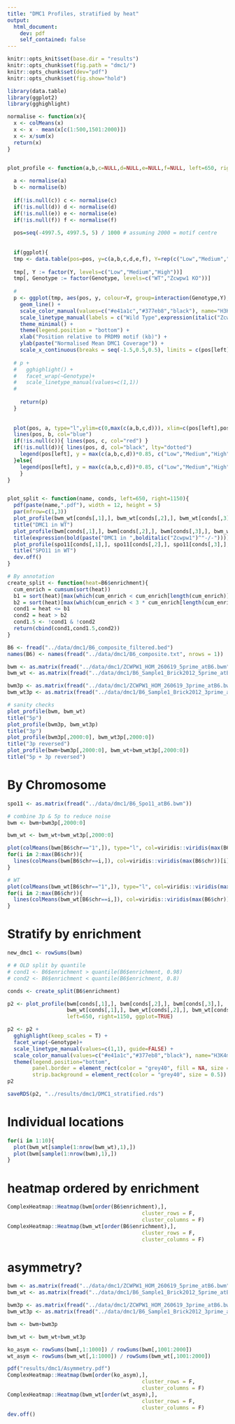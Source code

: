 ```yaml
---
title: "DMC1 Profiles, stratified by heat"
output:
  html_document:
    dev: pdf
    self_contained: false
---
```


```r
knitr::opts_knit$set(base.dir = "results")
knitr::opts_chunk$set(fig.path = "dmc1/")
knitr::opts_chunk$set(dev="pdf")
knitr::opts_chunk$set(fig.show="hold")

library(data.table)
library(ggplot2)
library(gghighlight)
```

```r
normalise <- function(x){
  x <- colMeans(x)
  x <- x - mean(x[c(1:500,1501:2000)])
  x <- x/sum(x)
  return(x)
}


plot_profile <- function(a,b,c=NULL,d=NULL,e=NULL,f=NULL, left=650, right=1150, ylabel=NULL, name=NULL, ggplot=F){
  
  a <- normalise(a)
  b <- normalise(b)
  
  if(!is.null(c)) c <- normalise(c)
  if(!is.null(d)) d <- normalise(d)
  if(!is.null(e)) e <- normalise(e)
  if(!is.null(f)) f <- normalise(f)
  
  pos=seq(-4997.5, 4997.5, 5) / 1000 # assuming 2000 = motif centre
  
  
  if(ggplot){
  tmp <- data.table(pos=pos, y=c(a,b,c,d,e,f), Y=rep(c("Low","Medium","High","Low","Medium","High"),each=length(a)), Genotype=rep(c("Zcwpw1 KO","Zcwpw1 KO","Zcwpw1 KO","WT","WT","WT"),each=length(a)))
  
  tmp[, Y := factor(Y, levels=c("Low","Medium","High"))]
  tmp[, Genotype := factor(Genotype, levels=c("WT","Zcwpw1 KO"))]
  
  #
  p <- ggplot(tmp, aes(pos, y, colour=Y, group=interaction(Genotype,Y), linetype=Genotype)) +
    geom_line() +
    scale_color_manual(values=c("#e41a1c","#377eb8","black"), name="H3K4me3") +
    scale_linetype_manual(labels = c("Wild Type",expression(italic("Zcwpw1")^"-/-")), values=c("dashed","solid")) +
    theme_minimal() +
    theme(legend.position = "bottom") +
    xlab("Position relative to PRDM9 motif (kb)") +
    ylab(paste("Normalised Mean DMC1 Coverage")) +
    scale_x_continuous(breaks = seq(-1.5,0.5,0.5), limits = c(pos[left], pos[right]))
    
  # p +
  #   gghighlight() +
  #   facet_wrap(~Genotype)+
  #   scale_linetype_manual(values=c(1,1))
  # 
  
    return(p)
  }
   
  
  plot(pos, a, type="l",ylim=c(0,max(c(a,b,c,d))), xlim=c(pos[left],pos[right]), xlab="Position relative to PRDM9 motif (kb)", ylab=ylabel)
  lines(pos, b, col="blue")
  if(!is.null(c)){ lines(pos, c, col="red") }
  if(!is.null(d)){ lines(pos, d, col="black", lty="dotted") 
    legend(pos[left], y = max(c(a,b,c,d))*0.85, c("Low","Medium","High","Low (WT)"), col=c("black","blue","red","black"), lty=c(1,1,1,3), title=expression(bold(Heat)))
  }else{
    legend(pos[left], y = max(c(a,b,c,d))*0.85, c("Low","Medium","High"), col=c("black","blue","red"), lty=1, title=expression(bold(Heat)))
    }
}


plot_split <- function(name, conds, left=650, right=1150){
  pdf(paste(name,".pdf"), width = 12, height = 5)
  par(mfrow=c(1,3))
  plot_profile(bwm_wt[conds[,1],], bwm_wt[conds[,2],], bwm_wt[conds[,3],], left=left, right=right, ylabel="Relative DMC1 signal (WT B6)", name=name)
  title("DMC1 in WT")
  plot_profile(bwm[conds[,1],], bwm[conds[,2],], bwm[conds[,3],], bwm_wt[conds[,1],], left=left, right=right, ylabel=expression(paste("Relative DMC1 signal (",italic("Zcwpw1")^"-/-",")")), name=name)
  title(expression(bold(paste("DMC1 in ",bolditalic("Zcwpw1")^"-/-"))))
  plot_profile(spo11[conds[,1],], spo11[conds[,2],], spo11[conds[,3],], left=900, right=1100, ylabel="Relative SPO11 signal (WT B6)", name=name)
  title("SPO11 in WT")
  dev.off()
}

# By annotation
create_split <- function(heat=B6$enrichment){
  cum_enrich = cumsum(sort(heat))
  b1 = sort(heat)[max(which(cum_enrich < cum_enrich[length(cum_enrich)]/2))]
  b2 = sort(heat)[max(which(cum_enrich < 3 * cum_enrich[length(cum_enrich)]/4))]
  cond1 = heat <= b1
  cond2 = heat > b2
  cond1.5 <- !cond1 & !cond2
  return(cbind(cond1,cond1.5,cond2))
}

```


```r
B6 <- fread("../data/dmc1/B6_composite_filtered.bed")
names(B6) <- names(fread("../data/dmc1/B6_composite.txt", nrows = 1))

bwm <- as.matrix(fread("../data/dmc1/ZCWPW1_HOM_260619_5prime_atB6.bwm"))
bwm_wt <- as.matrix(fread("../data/dmc1/B6_Sample1_Brick2012_5prime_atB6.bwm"))

bwm3p <- as.matrix(fread("../data/dmc1/ZCWPW1_HOM_260619_3prime_atB6.bwm"))
bwm_wt3p <- as.matrix(fread("../data/dmc1/B6_Sample1_Brick2012_3prime_atB6.bwm"))

# sanity checks
plot_profile(bwm, bwm_wt)
title("5p")
plot_profile(bwm3p, bwm_wt3p)
title("3p")
plot_profile(bwm3p[,2000:0], bwm_wt3p[,2000:0])
title("3p reversed")
plot_profile(bwm+bwm3p[,2000:0], bwm_wt+bwm_wt3p[,2000:0])
title("5p + 3p reversed")
```

# By Chromosome
```r
spo11 <- as.matrix(fread("../data/dmc1/B6_Spo11_atB6.bwm"))

# combine 3p & 5p to reduce noise
bwm <- bwm+bwm3p[,2000:0]

bwm_wt <- bwm_wt+bwm_wt3p[,2000:0]

plot(colMeans(bwm[B6$chr=="1",]), type="l", col=viridis::viridis(max(B6$chr))[1], xlim=c(500,1500))
for(i in 2:max(B6$chr)){
  lines(colMeans(bwm[B6$chr==i,]), col=viridis::viridis(max(B6$chr))[i])
}

# WT
plot(colMeans(bwm_wt[B6$chr=="1",]), type="l", col=viridis::viridis(max(B6$chr))[1], xlim=c(500,1500))
for(i in 2:max(B6$chr)){
  lines(colMeans(bwm_wt[B6$chr==i,]), col=viridis::viridis(max(B6$chr))[i])
}
```

# Stratify by enrichment
```r
new_dmc1 <- rowSums(bwm)

# # OLD split by quantile
# cond1 <- B6$enrichment > quantile(B6$enrichment, 0.98)
# cond2 <- B6$enrichment < quantile(B6$enrichment, 0.8)

conds <- create_split(B6$enrichment)

p2 <- plot_profile(bwm[conds[,1],], bwm[conds[,2],], bwm[conds[,3],],
                   bwm_wt[conds[,1],], bwm_wt[conds[,2],], bwm_wt[conds[,3],],
                   left=650, right=1150, ggplot=TRUE)

p2 <- p2 +
  gghighlight(keep_scales = T) +
  facet_wrap(~Genotype)+
  scale_linetype_manual(values=c(1,1), guide=FALSE) +
  scale_color_manual(values=c("#e41a1c","#377eb8","black"), name="H3K4me3") + 
  theme(legend.position="bottom",
        panel.border = element_rect(color = "grey40", fill = NA, size = 0.5),
        strip.background = element_rect(color = "grey40", size = 0.5))
p2

saveRDS(p2, "../results/dmc1/DMC1_stratified.rds")
```

# Individual locations
```r

for(i in 1:10){
  plot(bwm_wt[sample(1:nrow(bwm_wt),1),])
  plot(bwm[sample(1:nrow(bwm),1),])
}
```

# heatmap ordered by enrichment
```r
ComplexHeatmap::Heatmap(bwm[order(B6$enrichment),],
                                           cluster_rows = F,
                                           cluster_columns = F)
ComplexHeatmap::Heatmap(bwm_wt[order(B6$enrichment),],
                                           cluster_rows = F,
                                           cluster_columns = F)
```


# asymmetry?

```r

bwm <- as.matrix(fread("../data/dmc1/ZCWPW1_HOM_260619_5prime_atB6.bwm"))
bwm_wt <- as.matrix(fread("../data/dmc1/B6_Sample1_Brick2012_5prime_atB6.bwm"))

bwm3p <- as.matrix(fread("../data/dmc1/ZCWPW1_HOM_260619_3prime_atB6.bwm"))
bwm_wt3p <- as.matrix(fread("../data/dmc1/B6_Sample1_Brick2012_3prime_atB6.bwm"))

bwm <- bwm+bwm3p

bwm_wt <- bwm_wt+bwm_wt3p

ko_asym <- rowSums(bwm[,1:1000]) / rowSums(bwm[,1001:2000])
wt_asym <- rowSums(bwm_wt[,1:1000]) / rowSums(bwm_wt[,1001:2000])

pdf("results/dmc1/Asymmetry.pdf")
ComplexHeatmap::Heatmap(bwm[order(ko_asym),],
                                           cluster_rows = F,
                                           cluster_columns = F)
ComplexHeatmap::Heatmap(bwm_wt[order(wt_asym),],
                                           cluster_rows = F,
                                           cluster_columns = F)
dev.off()


```
